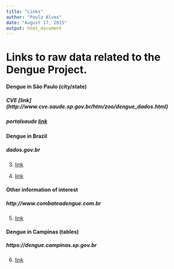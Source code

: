 ```yaml
---
title: "Links"
author: "Paula Alves"
date: "August 17, 2015"
output: html_document
---
```


# Links to raw data related to the Dengue Project.  

#### Dengue in São Paulo (city/state)  

##### CVE [link] (http://www.cve.saude.sp.gov.br/htm/zoo/dengue_dados.html)  

##### portalsaude [link](http://portalsaude.saude.gov.br/index.php/situacao-epidemiologica-dados-dengue)  

#### Dengue in Brazil  
##### dados.gov.br
3. [link](http://dados.gov.br/dataset/taxa-de-incidencia-da-dengue)

4. [link](http://dados.gov.br/dataset/odm6_dengue)

#### Other information of interest  
##### http://www.combateadengue.com.br
5. [link](http://www.combateadengue.com.br/category/documentos-para-download/acoes-de-combate-dengue/)

#### Dengue in Campinas (tables)
##### https://dengue.campinas.sp.gov.br
6. [link](https://dengue.campinas.sp.gov.br/sites/default/files/boletins/boletim-01-sintese_dados_dengue_campinas_2014_07_30.pdf)

